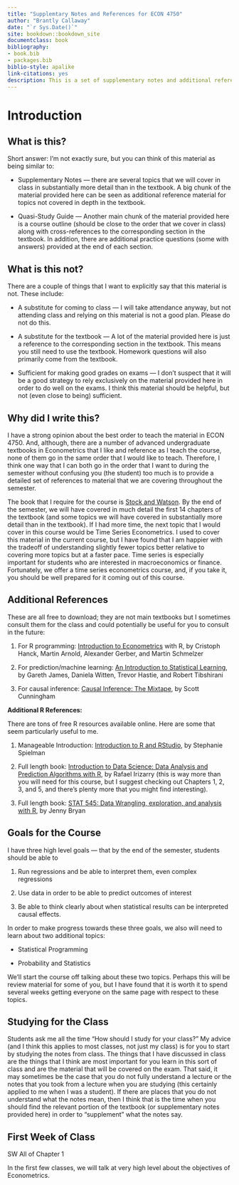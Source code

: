 ```yaml
--- 
title: "Supplemtary Notes and References for ECON 4750"
author: "Brantly Callaway"
date: "`r Sys.Date()`"
site: bookdown::bookdown_site
documentclass: book
bibliography:
- book.bib
- packages.bib
biblio-style: apalike
link-citations: yes
description: This is a set of supplementary notes and additional references for ECON 4750.
---
```


# Introduction

## What is this? 

Short answer: I'm not exactly sure, but you can think of this material as being similar to:

* Supplementary Notes --- there are several topics that we will cover in class in substantially more detail than in the textbook.  A big chunk of the material provided here can be seen as additional reference material for topics not covered in depth in the textbook.

* Quasi-Study Guide --- Another main chunk of the material provided here is a course outline (should be close to the order that we cover in class) along with cross-references to the corresponding section in the textbook.  In addition, there are additional practice questions (some with answers) provided at the end of each section.

## What is this not?

There are a couple of things that I want to explicitly say that this material is not.  These include:

* A substitute for coming to class --- I will take attendance anyway, but not attending class and relying on this material is not a good plan.  Please do not do this.  

* A substitute for the textbook --- A lot of the material provided here is just a reference to the corresponding section in the textbook.  This means you still need to use the textbook.  Homework questions will also primarily come from the textbook.

* Sufficient for making good grades on exams --- I don't suspect that it will be a good strategy to rely exclusively on the material provided here in order to do well on the exams.  I think this material should be helpful, but not (even close to being) sufficient.


## Why did I write this?

I have a strong opinion about the best order to teach the material in ECON 4750.  And, although, there are a number of advanced undergraduate textbooks in Econometrics that I like and reference as I teach the course, none of them go in the same order that I would like to teach.  Therefore, I think one way that I can both go in the order that I want to during the semester without confusing you (the student) too much is to provide a detailed set of references to material that we are covering throughout the semester.

The book that I require for the course is [Stock and Watson](https://www.amazon.com/Introduction-Econometrics-4th-Pearson-Economics/dp/0134461991/ref=sr_1_1?dchild=1&keywords=stock+and+watson&qid=1618424276&s=books&sr=1-1).  <!--I think this is a really great book, but, unfortunately, it is quite expensive --- at the moment, it costs \$172 on Amazon.  My longer term goal for these notes is to make it possible to, say, buy an older edition of this sort of textbook while still being able to follow the course, do the homework problems, etc.  At the moment, I am not there yet; I don't think it is possible to complete the course without buying the textbook, but hopefully, this will be available over the coming years.  For this reason too, I also sincerely welcome and appreciate comments or suggestions about these notes.-->
By the end of the semester, we will have covered in much detail the first 14 chapters of the textbook (and some topics we will have covered in substantially more detail than in the textbook).  If I had more time, the next topic that I would cover in this course would be Time Series Econometrics.  I used to cover this material in the current course, but I have found that I am happier with the tradeoff of understanding slightly fewer topics better relative to covering more topics but at a faster pace.  Time series is especially important for students who are interested in macroeconomics or finance.  Fortunately, we offer a time series econometrics course, and, if you take it, you should be well prepared for it coming out of this course.

## Additional References

These are all free to download; they are not main textbooks but I sometimes consult them for the class and could potentially be useful for you to consult in the future:

1. For R programming: [Introduction to Econometrics](https://www.econometrics-with-r.org/) with R, by Cristoph Hanck, Martin Arnold, Alexander Gerber, and Martin Schmelzer

2. For prediction/machine learning:  [An Introduction to Statistical Learning](https://faculty.marshall.usc.edu/gareth-james/ISL/), by Gareth James, Daniela Witten, Trevor Hastie, and Robert Tibshirani

3. For causal inference: [Causal Inference: The Mixtape](http://scunning.com/mixtape.html), by Scott Cunningham 

**Additional R References:**

There are tons of free R resources available online.  Here are some that seem particularly useful to me.

1. Manageable Introduction: [Introduction to R and RStudio](https://sjspielman.github.io/datascience_for_biologists/tutorials/introduction_to_R.html), by Stephanie Spielman

2. Full length book: [Introduction to Data Science: Data Analysis and Prediction Algorithms with R]((https://rafalab.github.io/dsbook/)), by Rafael Irizarry (this is way more than you will need for this course, but I suggest checking out Chapters 1, 2, 3, and 5, and there's plenty more that you might find interesting).

3. Full length book: [STAT 545: Data Wrangling, exploration, and analysis with R](https://stat545.com/), by Jenny Bryan

## Goals for the Course

I have three high level goals --- that by the end of the semester, students should be able to 

1. Run regressions and be able to interpret them, even complex regressions

2. Use data in order to be able to predict outcomes of interest

3. Be able to think clearly about when statistical results can be interpreted causal effects.


In order to make progress towards these three goals, we also will need to learn about two additional topics:

* Statistical Programming

* Probability and Statistics

We'll start the course off talking about these two topics.  Perhaps this will be review material for some of you, but I have found that it is worth it to spend several weeks getting everyone on the same page with respect to these topics.

## Studying for the Class

Students ask me all the time "How should I study for your class?"  My advice (and I think this applies to most classes, not just my class) is for you to start by studying the notes from class.  The things that I have discussed in class are the things that I think are most important for you learn in this sort of class and are the material that will be covered on the exam.  That said, it may sometimes be the case that you do not fully understand a lecture or the notes that you took from a lecture when you are studying (this certainly applied to me when I was a student).  If there are places that you do not understand what the notes mean, then I think that is the time when you should find the relevant portion of the textbook (or supplementary notes provided here) in order to "supplement" what the notes say.  

## First Week of Class

SW All of Chapter 1

In the first few classes, we will talk at very high level about the objectives of Econometrics.  